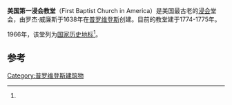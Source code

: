 {{Infobox NRHP
| name = 美国第一浸会教堂
| nrhp_type = nhl
| image = First Baptist Meetinghouse, Providence, RI.jpg
| lat_degrees = 41
| lat_minutes = 49
| lat_seconds = 38
| lat_direction = N
| long_degrees = 71
| long_minutes = 24
| long_seconds = 29
| long_direction = W
| coord_parameters = region:US-RI_type:landmark
| location = [[罗德岛州|罗德岛州]][[普罗维登斯|普罗维登斯]] 
| nearest_city =
| area =
| built = 1775
| architect = Joseph Brown
| architecture = Georgian
| designated_nrhp_type = 1960年10月9日<ref name="nhlsum">{{cite web|url=http://tps.cr.nps.gov/nhl/detail.cfm?ResourceId=19&ResourceType=Building|title=First Baptist Meetinghouse|accessdate=2008-06-28|work=National Historic Landmark summary listing|publisher=National Park Service|deadurl=yes|archiveurl=https://web.archive.org/web/20121007065217/http://tps.cr.nps.gov/nhl/detail.cfm?ResourceId=19&ResourceType=Building|archivedate=2012-10-07}}</ref>
| added = 1966年10月15日<ref name="nris">{{NRISref|2008a}}</ref>
| refnum=66000017
}}
'''美国第一浸会教堂'''（First Baptist Church in America）是美国最古老的[[浸会|浸会]]堂会，由罗杰·威廉斯于1638年在[[普罗维登斯|普罗维登斯]]创建。目前的教堂建于1774-1775年。

1966年，该堂列为[[国家历史地标|国家历史地标]]<ref name="nhlsum"/>。

==参考==
{{Reflist}}
[[Category:普罗维登斯建筑物|Category:普罗维登斯建筑物]]